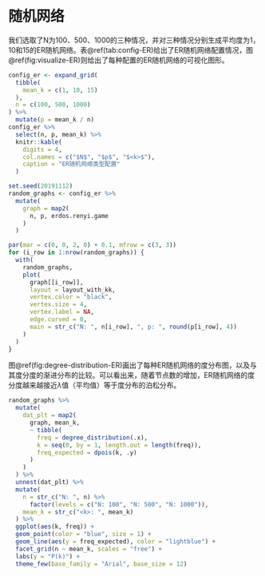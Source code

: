 # 随机网络

我们选取了N为100、500、1000的三种情况，并对三种情况分别生成平均度为1，10和15的ER随机网络。表\@ref(tab:config-ER)给出了ER随机网络配置情况，图\@ref(fig:visualize-ER)则给出了每种配置的ER随机网络的可视化图形。

```r
config_er <- expand_grid(
  tibble(
    mean_k = c(1, 10, 15)
  ),
  n = c(100, 500, 1000)
) %>%
  mutate(p = mean_k / n)
config_er %>%
  select(n, p, mean_k) %>%
  knitr::kable(
    digits = 4,
    col.names = c("$N$", "$p$", "$<k>$"),
    caption = "ER随机网络类型配置"
  )
```

```r
set.seed(20191112)
random_graphs <- config_er %>%
  mutate(
    graph = map2(
      n, p, erdos.renyi.game
    )
  )
```

```r
par(mar = c(0, 0, 2, 0) + 0.1, mfrow = c(3, 3))
for (i_row in 1:nrow(random_graphs)) {
  with(
    random_graphs,
    plot(
      graph[[i_row]],
      layout = layout_with_kk,
      vertex.color = "black",
      vertex.size = 4,
      vertex.label = NA,
      edge.curved = 0,
      main = str_c("N: ", n[i_row], ", p: ", round(p[i_row], 4))
    )
  )
}
```

图\@ref(fig:degree-distribution-ER)画出了每种ER随机网络的度分布图，以及与其度分度的渐进分布的比较。可以看出来，随着节点数的增加，ER随机网络的度分度越来越接近$\lambda$值（平均值）等于度分布的泊松分布。

```r
random_graphs %>%
  mutate(
    dat_plt = map2(
      graph, mean_k,
      ~ tibble(
        freq = degree_distribution(.x),
        k = seq(0, by = 1, length.out = length(freq)),
        freq_expected = dpois(k, .y)
      )
    )
  ) %>% 
  unnest(dat_plt) %>% 
  mutate(
    n = str_c("N: ", n) %>% 
      factor(levels = c("N: 100", "N: 500", "N: 1000")),
    mean_k = str_c("<k>: ", mean_k)
  ) %>% 
  ggplot(aes(k, freq)) +
  geom_point(color = "blue", size = 1) +
  geom_line(aes(y = freq_expected), color = "lightblue") +
  facet_grid(n ~ mean_k, scales = "free") +
  labs(y = "P(k)") +
  theme_few(base_family = "Arial", base_size = 12)
```

[^1]: 其中浅蓝色线是$\lambda$等于平均度$<k>$的泊松分布（即相应随机网络的渐进分布）。
